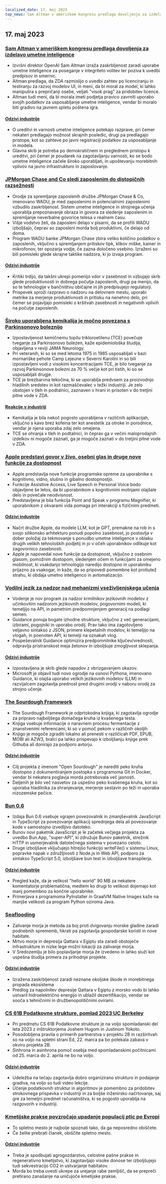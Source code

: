 ```yaml
---
localized_date: 17. maj 2023
top_news: Sam Altman v ameriškem kongresu predlaga dovoljenja za izdelavo umetne inteligence
---
```


## 17. maj 2023

### [Sam Altman v ameriškem kongresu predlaga dovoljenja za izdelavo umetne inteligence](https://www.reuters.com/technology/openai-chief-goes-before-us-congress-propose-licenses-building-ai-2023-05-16/)

- Izvršni direktor OpenAI Sam Altman izraža zaskrbljenost zaradi uporabe umetne inteligence za poseganje v integriteto volitev ter poziva k uvedbi predpisov in smernic.
- Altman predlaga, da ZDA razmislijo o uvedbi zahtev po licenciranju in testiranju za razvoj modelov UI, in meni, da bi moral za model, ki lahko manipulira s prepričanji osebe, veljati "visok prag" za pridobitev licence.
- Altman tudi meni, da bi morala imeti podjetja pravico zavrniti uporabo svojih podatkov za usposabljanje umetne inteligence, vendar bi moralo biti gradivo na javnem spletu poštena igra.

#### [Odzivi industrije](http://news.ycombinator.com/item?id=35960125)

- O ureditvi in varnosti umetne inteligence potekajo razprave, pri čemer nekateri predlagajo možnost skrajnih posledic, drugi pa predlagajo pristope, kot so zahteve po javni registraciji podatkov za usposabljanje in modela.
- Glavna skrb je potreba po demokratičnem in preglednem pristopu k ureditvi, pri čemer je poudarek na zagotavljanju varnosti, ko se bodo umetne inteligence začele široko uporabljati, in upoštevanju morebitnih vplivov na javno infrastrukturo in zaposlovanje.

### [JPMorgan Chase and Co sledi zaposlenim do distopičnih razsežnosti](https://old.reddit.com/r/antiwork/comments/13ijhae/came_back_to_a_post_here_but_it_was_removed_from/)

- Orodje za spremljanje zaposlenih družbe JPMorgan Chase & Co, imenovano WADU, je med zaposlenimi in potencialnimi zaposlenimi vzbudilo zaskrbljenost. Sistem umetne inteligence in strojnega učenja uporablja prepoznavanje obraza in govora za sledenje zaposlenim in spremljanje neverbalne govorice telesa v realnem času.
- Višje vodstvo želi, da zaposleni delajo v pisarni, da se profili WADU izboljšajo, čeprav so zaposleni morda bolj produktivni, če delajo od doma.
- Program WADU banke JPMorgan Chase zbira veliko količino podatkov o zaposlenih, vključno s spremljanjem pritiskov tipk, klikov miške, kamer in mikrofonov, ter opozarja vodje, če zazna določeno vsebino. Izraženi so bili pomisleki glede skrajne taktike nadzora, ki jo izvaja program.

#### [Odzivi industrije](http://news.ycombinator.com/item?id=35959865)

- Kritiki trdijo, da takšni ukrepi pomenijo vdor v zasebnost in vzbujajo skrb glede produktivnosti in dobrega počutja zaposlenih, drugi pa menijo, da so te tehnologije v bančništvu običajne in jih predpisujejo regulatorji.
- Prispevek sproži razpravo o nadzoru na delovnem mestu, uporabi metrike za merjenje produktivnosti in pritisku na nenehno delo, pri čemer se pojavljajo pomisleki o kršitvah zasebnosti in negativnih vplivih na počutje zaposlenih.

### [Široko uporabljena kemikalija je močno povezana s Parkinsonovo boleznijo](https://www.science.org/content/article/widely-used-chemical-strongly-linked-parkinson-s-disease)

- Izpostavljenost kemičnemu topilu trikloroetilenu (TCE) povečuje tveganje za Parkinsonovo bolezen, kaže epidemiološka študija, objavljena v reviji JAMA Neurology.
- Pri veteranih, ki so se med letoma 1975 in 1985 usposabljali v bazi mornariške pehote Camp Lejeune v Severni Karolini in so bili izpostavljeni vodi z visokimi koncentracijami TCE, je bilo tveganje za razvoj Parkinsonove bolezni za 70 % večje kot pri tistih, ki so se usposabljali drugje.
- TCE je brezbarvna tekočina, ki se uporablja predvsem za proizvodnjo hladilnih sredstev in kot razmaščevalec v težki industriji. Je zelo obstojen v tleh in podtalnici, zaznaven v hrani in prisoten v do tretjini pitne vode v ZDA.

#### [Reakcije v industriji](http://news.ycombinator.com/item?id=35960018)

- Kemikalija je bila nekoč pogosto uporabljena v različnih aplikacijah, vključno s kavo brez kofeina ter kot anestetik za otroke in porodnice, vendar je njena uporaba zdaj zelo omejena.
- TCE se ohranja v tleh in podtalnici, in čeprav ga v večini maloprodajnih izdelkov ni mogoče zaznati, ga je mogoče zaznati v do tretjini pitne vode v ZDA.

### [Apple predstavi govor v živo, osebni glas in druge nove funkcije za dostopnost](https://www.apple.com/newsroom/2023/05/apple-previews-live-speech-personal-voice-and-more-new-accessibility-features/)

- Apple predstavlja nove funkcije programske opreme za uporabnike s kognitivno, vidno, slušno in gibalno dostopnostjo.
- Funkcije Assistive Access, Live Speech in Personal Voice bodo objavljene še letos, da bi uporabnikom s kognitivnimi motnjami olajšale delo in povečale neodvisnost.
- Predstavljena je bila funkcija Point and Speak v programu Magnifier, ki uporabnikom z okvarami vida pomaga pri interakciji s fizičnimi predmeti.

#### [Odzivi industrije](http://news.ycombinator.com/item?id=35960663)

- Načrt družbe Apple, da modele LLM, kot je GPT, premakne na rob in s svojo silikonsko arhitekturo ponudi popolno zasebnost, jo postavlja v dober položaj za tekmovanje s ponudbo umetne inteligence v oblaku drugih velikih tehnoloških podjetij in jo v očeh uporabnikov odlikuje kot zagovornico zasebnosti.
- Apple je napovedal nove funkcije za dostopnost, vključno z osebnim glasom, pomožnim dostopom, sledenjem očem in funkcijami za omejeno mobilnost, ki vsakdanjo tehnologijo naredijo dostopno in uporabniku prijazno za vsakogar, in kaže, da so pripovedi pomembne kot protiutež strahu, ki obdaja umetno inteligenco in avtomatizacijo.

### [Vodilni jezik za nadzor nad mehanizmi vseživljenjskega učenja](https://github.com/microsoft/guidance)

- Vodenje je nov program za nadzor krmilnikov jezikovnih modelov z učinkovitim nadzorom jezikovnih modelov, pogovornimi modeli, ki temeljijo na API, in pametnim predpomnjenjem generacij na podlagi semen.
- Guidance ponuja bogate izhodne strukture, vključno z več generacijami, izbirami, pogojniki in uporabo orodij. Prav tako ima zagotovljeno veljavno sintakso z JSON, primere klepetalnih modelov, ki temeljijo na vlogah, in poenoten API, ki temelji na oznakah vlog.
- Pospeševalnik Guidance optimizira predpomnilnike ključev/vrednosti, odpravlja pristranskost meja žetonov in izboljšuje zmogljivost sklepanja.

#### [Odzivi industrije](http://news.ycombinator.com/item?id=35963936)

- Izpostavljena je skrb glede napadov z vbrizgavanjem ukazov.
- Microsoft je objavil tudi novo ogrodje na osnovi Pythona, imenovano Guidance, ki olajša uporabo velikih jezikovnih modelov (LLM) in razvijalcem zagotavlja prednost pred drugimi orodji v naboru orodij za strojno učenje.

### [The Sourdough Framework](https://github.com/hendricius/the-sourdough-framework)

- The Sourdough Framework je odprtokodna knjiga, ki zagotavlja ogrodje za pripravo najboljšega domačega kruha iz kvašenega testa.
- Knjiga vsebuje informacije o naravnem procesu fermentacije z znanstvenimi referencami, ki so v pomoč pekom v različnih okoljih
- Knjigo je mogoče zgraditi lokalno ali prenesti v različicah PDF, EPUB, MOBI ali AZW3, bralci pa lahko prispevajo k izboljšanju knjige prek Githuba ali donirajo za podporo avtorju.

#### [Odzivi industrije](http://news.ycombinator.com/item?id=35961590)

- Cilj projekta z imenom "Open Sourdough" je narediti peko kruha dostopno z dokumentiranjem postopka s programoma Git in Docker, vendar bi nekatera poglavja morda potrebovala več jasnosti.
- Deljenih je bilo več nasvetov za uspešno peko kvašenega kruha, kot so uporaba hladilnika za shranjevanje, merjenje sestavin po teži in uporaba nizozemske pečice.

### [Bun 0.6](https://bun.sh/blog/bun-v0.6.0)

- Izdaja Bun 0.6 vsebuje vgrajen povezovalnik in zmanjševalnik JavaScript in TypeScript za povezovanje aplikacij sprednjega dela ali povezovanje kode v samostojno izvedljivo datoteko.
- Bunov novi paketnik JavaScript je le začetek večjega projekta za uvedbo Bun.App, "super-API", ki združuje Bunov paketnik, strežnik HTTP in usmerjevalnik datotečnega sistema v povezano celoto.
- Druge izboljšave vključujejo hitrejšo funkcijo writeFile() v sistemu Linux, popravke napak v združljivosti z Node.js in Web API, podporo za sintakso TypeScript 5.0, izboljšave bun test in izboljšave transpilerja.

#### [Odzivi industrije](http://news.ycombinator.com/item?id=35965483)

- Pregled kaže, da je velikost "hello world" 90 MB za nekatere komentatorje problematična, medtem ko drugi to velikost dojemajo kot manj pomembno za končne uporabnike.
- Primerjava s programoma PyInstaller in GraalVM Native Images kaže na manjše velikosti za program Python oziroma Java.

### [Seaflooding](https://unchartedterritories.tomaspueyo.com/p/seaflooding)

- Zalivanje morja je metoda za boj proti dvigovanju morske gladine zaradi podnebnih sprememb, hkrati pa zagotavlja gospodarske koristi in nove habitate.
- Mrtvo morje in depresija Qattara v Egiptu sta zaradi obstoječe infrastrukture in nizke lege možni lokaciji za zalivanje morja.
- V Sredozemlju je bilo poplavljanje morja že izvedeno in lahko služi kot uspešna študija primera za prihodnje projekte.

#### [Odzivi industrije](http://news.ycombinator.com/item?id=35957814)

- Izražena zaskrbljenost zaradi neznane okoljske škode in morebitnega propada ekosistema
- Predlog za napolnitev depresije Qattara v Egiptu z morsko vodo bi lahko ustvaril hidroelektrično energijo in ublažil dezertifikacijo, vendar se sooča s tehničnimi in družbenopolitičnimi ovirami.

### [CS 61B Podatkovne strukture, pomlad 2023 UC Berkeley](https://sp23.datastructur.es/)

- Pri predmetu CS 61B Podatkovne strukture je na voljo spomladanski del leta 2023 z inštruktorjema Joshem Hugom in Justinom Yokoto.
- Posodobljena pravila o primerih partnerstva v projektu 2B in razširitvah so na voljo na spletni strani Ed, 22. marca pa bo potekala zabava v okviru projekta 2B.
- Sinhrona in asinhrona pomoč osebja med spomladanskimi počitnicami od 25. marca do 2. aprila ne bo na voljo.

#### [Odzivi industrije](http://news.ycombinator.com/item?id=35957811)

- Udeležba na tečaju zagotavlja dobro organizirano strukturo in podajanje gradiva, na voljo so tudi video lekcije.
- Učenje podatkovnih struktur in algoritmov je pomembno za pridobitev strokovnega prispevka v industriji in za boljše inženirsko načrtovanje, saj gre za temeljni predmet računalništva, ki se pogosto uporablja na razgovorih v industriji.

### [Kmetijske prakse povzročajo upadanje populacij ptic po Evropi](https://www.pnas.org/doi/full/10.1073/pnas.2216573120)

- To spletno mesto je najbolje spoznati tako, da ga neposredno obiščete.
- Če želite prebrati članek, obiščite spletno mesto.

#### [Odzivi industrije](http://news.ycombinator.com/item?id=35958876)

- Treba je spodbujati agrogozdarstvo, celostne pašne prakse in regenerativno kmetijstvo, ki zagotavljajo visoke donose ter izboljšujejo tudi sekvestracijo CO2 in ustvarjanje habitatov.
- Morda bo treba uvesti ukrepe za urejanje rabe zemljišč, da se prepreči pretirano zanašanje na uničujoče kmetijske prakse.

</Steps>
